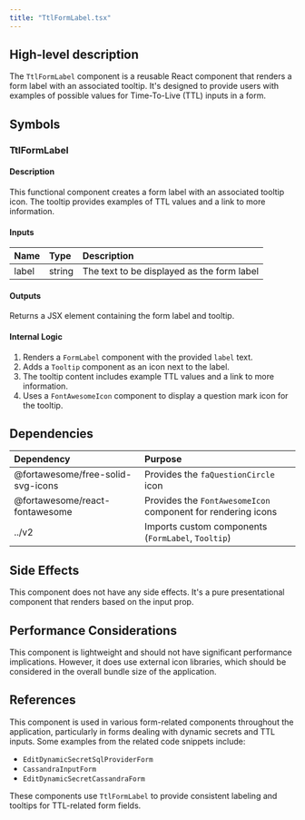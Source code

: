 ```yaml
---
title: "TtlFormLabel.tsx"
---
```


## High-level description
The `TtlFormLabel` component is a reusable React component that renders a form label with an associated tooltip. It's designed to provide users with examples of possible values for Time-To-Live (TTL) inputs in a form.

## Symbols

### TtlFormLabel
#### Description
This functional component creates a form label with an associated tooltip icon. The tooltip provides examples of TTL values and a link to more information.

#### Inputs
| Name | Type | Description |
|:-----|:-----|:------------|
| label | string | The text to be displayed as the form label |

#### Outputs
Returns a JSX element containing the form label and tooltip.

#### Internal Logic
1. Renders a `FormLabel` component with the provided `label` text.
2. Adds a `Tooltip` component as an icon next to the label.
3. The tooltip content includes example TTL values and a link to more information.
4. Uses a `FontAwesomeIcon` component to display a question mark icon for the tooltip.

## Dependencies
| Dependency | Purpose |
|:-----------|:--------|
| @fortawesome/free-solid-svg-icons | Provides the `faQuestionCircle` icon |
| @fortawesome/react-fontawesome | Provides the `FontAwesomeIcon` component for rendering icons |
| ../v2 | Imports custom components (`FormLabel`, `Tooltip`) |

## Side Effects
This component does not have any side effects. It's a pure presentational component that renders based on the input prop.

## Performance Considerations
This component is lightweight and should not have significant performance implications. However, it does use external icon libraries, which should be considered in the overall bundle size of the application.

## References
This component is used in various form-related components throughout the application, particularly in forms dealing with dynamic secrets and TTL inputs. Some examples from the related code snippets include:
- `EditDynamicSecretSqlProviderForm`
- `CassandraInputForm`
- `EditDynamicSecretCassandraForm`

These components use `TtlFormLabel` to provide consistent labeling and tooltips for TTL-related form fields.